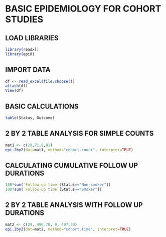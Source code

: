 # BASIC EPIDEMIOLOGY FOR COHORT STUDIES

## LOAD LIBRARIES

```{r}
library(readxl)
library(epiR)
```

## IMPORT DATA

```{r}
df <- read_excel(file.choose())
attach(df)
View(df)
```

## BASIC CALCULATIONS

```{r}
table(Status, Outcome)
```

## 2 BY 2 TABLE ANALYSIS FOR SIMPLE COUNTS

```{r}
mat1 <- c(29,71,9,91)
epi.2by2(dat=mat1, method="cohort.count", interpret=TRUE)
```

## CALCULATING CUMULATIVE FOLLOW UP DURATIONS

```{r}
100*sum(`Follow-up time`[Status=="Non-smoker"])
100*sum(`Follow-up time`[Status=="Smoker"])
```

## 2 BY 2 TABLE ANALYSIS WITH FOLLOW UP DURATIONS

```{r}
mat2 <- c(29, 496.70, 9, 497.30)
epi.2by2(dat=mat2, method="cohort.time", interpret=TRUE)
```
